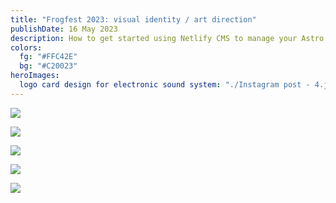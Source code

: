 ```yaml
---
title: "Frogfest 2023: visual identity / art direction"
publishDate: 16 May 2023
description: How to get started using Netlify CMS to manage your Astro site’s content
colors:
  fg: "#FFC42E"
  bg: "#C20023"
heroImages:
  logo card design for electronic sound system: "./Instagram post - 4.jpg"
---
```

![](<./Instagram post - 1artparty.jpg>)

![](<./Frame 39.jpg>)

![](<./Instagram post - 5.jpg>)

![](<./Instagram post - 16.jpg>)

![](<./Instagram post - 18.jpg>)
